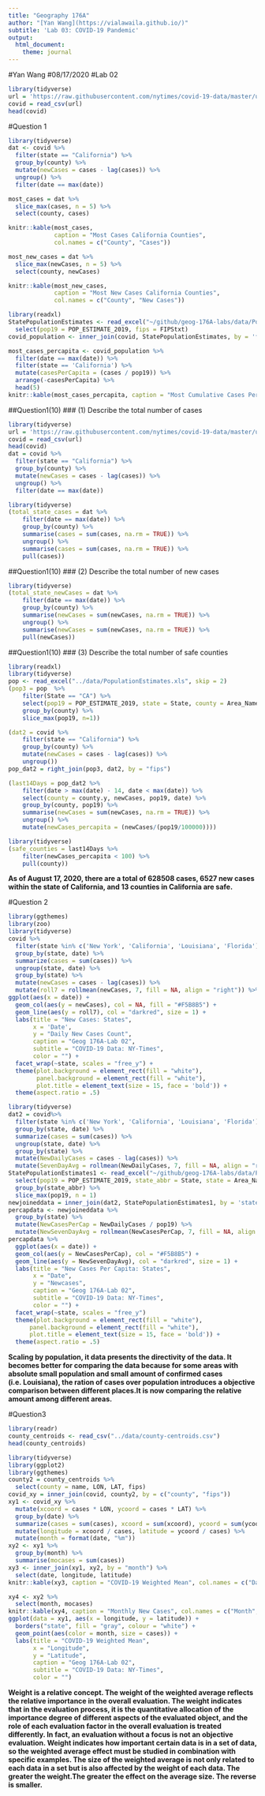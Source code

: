 ```yaml
---
title: "Geography 176A"
author: "[Yan Wang](https://vialawaila.github.io/)"
subtitle: 'Lab 03: COVID-19 Pandemic'
output:
  html_document:
    theme: journal
---
```


#Yan Wang
#08/17/2020
#Lab 02

```r
library(tidyverse)
url = 'https://raw.githubusercontent.com/nytimes/covid-19-data/master/us-counties.csv'
covid = read_csv(url)
head(covid)
```

#Question 1

```r
library(tidyverse)
dat <- covid %>%
  filter(state == "California") %>%
  group_by(county) %>%
  mutate(newCases = cases - lag(cases)) %>%
  ungroup() %>%
  filter(date == max(date))

most_cases = dat %>%
  slice_max(cases, n = 5) %>%
  select(county, cases)

knitr::kable(most_cases,
             caption = "Most Cases California Counties",
             col.names = c("County", "Cases"))
```


```r
most_new_cases = dat %>%
  slice_max(newCases, n = 5) %>%
  select(county, newCases)

knitr::kable(most_new_cases,
             caption = "Most New Cases California Counties",
             col.names = c("County", "New Cases"))
```


```r
library(readxl)
StatePopulationEstimates <- read_excel("~/github/geog-176A-labs/data/PopulationEstimates.xls", skip = 2) %>% 
  select(pop19 = POP_ESTIMATE_2019, fips = FIPStxt)
covid_population <- inner_join(covid, StatePopulationEstimates, by = 'fips')

most_cases_percapita <- covid_population %>% 
  filter(date == max(date)) %>% 
  filter(state == 'California') %>% 
  mutate(casesPerCapita = (cases / pop19)) %>% 
  arrange(-casesPerCapita) %>% 
  head(5)
knitr::kable(most_cases_percapita, caption = "Most Cumulative Cases Per Capita", col.names = c('Date', 'County', 'State', 'FIPS', 'Cases', 'Deaths', 'Population', 'Cases Per Capita'))

```






##Question1(10)
### (1) Describe the total number of cases
```r
library(tidyverse)
url = 'https://raw.githubusercontent.com/nytimes/covid-19-data/master/us-counties.csv'
covid = read_csv(url)
head(covid)
dat = covid %>%
  filter(state == "California") %>%
  group_by(county) %>%
  mutate(newCases = cases - lag(cases)) %>%
  ungroup() %>%
  filter(date == max(date))
```

```r
library(tidyverse)
(total_state_cases = dat %>%
    filter(date == max(date)) %>%
    group_by(county) %>%
    summarise(cases = sum(cases, na.rm = TRUE)) %>%
    ungroup() %>%
    summarise(cases = sum(cases, na.rm = TRUE)) %>%
    pull(cases))
```
##Question1(10)
### (2) Describe the total number of new cases
```r
library(tidyverse)
(total_state_newCases = dat %>%
    filter(date == max(date)) %>%
    group_by(county) %>%
    summarise(newCases = sum(newCases, na.rm = TRUE)) %>%
    ungroup() %>%
    summarise(newCases = sum(newCases, na.rm = TRUE)) %>%
    pull(newCases))
```
##Question1(10)
### (3) Describe the total number of safe counties 

```r
library(readxl)
library(tidyverse)
pop <- read_excel("../data/PopulationEstimates.xls", skip = 2)
(pop3 = pop  %>%
    filter(State == "CA") %>%
    select(pop19 = POP_ESTIMATE_2019, state = State, county = Area_Name, fips = FIPStxt) %>%
    group_by(county) %>%
    slice_max(pop19, n=1))

(dat2 = covid %>%
    filter(state == "California") %>%
    group_by(county) %>%
    mutate(newCases = cases - lag(cases)) %>%
    ungroup())
pop_dat2 = right_join(pop3, dat2, by = "fips")

(last14Days = pop_dat2 %>%
    filter(date > max(date) - 14, date < max(date)) %>%
    select(county = county.y, newCases, pop19, date) %>%
    group_by(county, pop19) %>%
    summarise(newCases = sum(newCases, na.rm = TRUE)) %>%
    ungroup() %>%
    mutate(newCases_percapita = (newCases/(pop19/100000))))
```


```r
library(tidyverse)
(safe_counties = last14Days %>%
    filter(newCases_percapita < 100) %>%
    pull(county))
```
**As of August 17, 2020, there are a total of 628508 cases, 6527 new cases within the state of California, and 13 counties in California are safe.**

#Question 2
```r
library(ggthemes)
library(zoo)
library(tidyverse)
covid %>%
  filter(state %in% c('New York', 'California', 'Louisiana', 'Florida')) %>%
  group_by(state, date) %>%
  summarize(cases = sum(cases)) %>%
  ungroup(state, date) %>%
  group_by(state) %>%
  mutate(newCases = cases - lag(cases)) %>%
  mutate(roll7 = rollmean(newCases, 7, fill = NA, align = "right")) %>%
ggplot(aes(x = date)) +
  geom_col(aes(y = newCases), col = NA, fill = "#F5B8B5") +
  geom_line(aes(y = roll7), col = "darkred", size = 1) +
  labs(title = "New Cases: States",
       x = 'Date',
       y = "Daily New Cases Count",
       caption = "Geog 176A-Lab 02",
       subtitle = "COVID-19 Data: NY-Times",
       color = "") +
  facet_wrap(~state, scales = "free_y") +
  theme(plot.background = element_rect(fill = "white"),
        panel.background = element_rect(fill = "white"),
        plot.title = element_text(size = 15, face = 'bold')) +
  theme(aspect.ratio = .5)
```


```r
library(tidyverse)
dat2 = covid%>%
  filter(state %in% c('New York', 'California', 'Louisiana', 'Florida')) %>%
  group_by(state, date) %>%
  summarize(cases = sum(cases)) %>%
  ungroup(state, date) %>%
  group_by(state) %>%
  mutate(NewDailyCases = cases - lag(cases)) %>%
  mutate(SevenDayAvg = rollmean(NewDailyCases, 7, fill = NA, align = "right"))
StatePopulationEstimates1 <- read_excel("~/github/geog-176A-labs/data/PopulationEstimates.xls", skip = 2) %>% 
  select(pop19 = POP_ESTIMATE_2019, state_abbr = State, state = Area_Name) %>% 
  group_by(state_abbr) %>% 
  slice_max(pop19, n = 1)
newjoineddata = inner_join(dat2, StatePopulationEstimates1, by = 'state')
percapdata <- newjoineddata %>% 
  group_by(state) %>% 
  mutate(NewCasesPerCap = NewDailyCases / pop19) %>% 
  mutate(NewSevenDayAvg = rollmean(NewCasesPerCap, 7, fill = NA, align = "right")) 
percapdata %>% 
  ggplot(aes(x = date)) +
  geom_col(aes(y = NewCasesPerCap), col = "#F5B8B5") +
  geom_line(aes(y = NewSevenDayAvg), col = "darkred", size = 1) +
  labs(title = "New Cases Per Capita: States",
       x = "Date",
       y = "Newcases",
       caption = "Geog 176A-Lab 02",
       subtitle = "COVID-19 Data: NY-Times",
       color = "") +
  facet_wrap(~state, scales = "free_y")
  theme(plot.background = element_rect(fill = "white"),
      panel.background = element_rect(fill = "white"),
      plot.title = element_text(size = 15, face = 'bold')) +
  theme(aspect.ratio = .5)

```




**Scaling by population, it data presents the directivity of the data. It becomes better for comparing the data because for some areas with absolute small population and small amount of confirmed cases (i.e. Louisiana), the ration of cases over population introduces a objective comparison between different places.It is now comparing the relative amount among different areas.**


#Question3

```r
library(readr)
county_centroids <- read_csv("../data/county-centroids.csv")
head(county_centroids)
```

```r
library(tidyverse)
library(ggplot2)
library(ggthemes)
county2 = county_centroids %>% 
  select(county = name, LON, LAT, fips) 
covid_xy = inner_join(covid, county2, by = c("county", "fips"))
xy1 <- covid_xy %>% 
  mutate(xcoord = cases * LON, ycoord = cases * LAT) %>% 
  group_by(date) %>% 
  summarize(cases = sum(cases), xcoord = sum(xcoord), ycoord = sum(ycoord)) %>% 
  mutate(longitude = xcoord / cases, latitude = ycoord / cases) %>% 
  mutate(month = format(date, "%m")) 
xy2 <- xy1 %>% 
  group_by(month) %>% 
  summarise(mocases = sum(cases))
xy3 <- inner_join(xy1, xy2, by = "month") %>%
  select(date, longitude, latitude) 
knitr::kable(xy3, caption = "COVID-19 Weighted Mean", col.names = c("Date","Longitude","Latitude"))

```


```r
xy4 <- xy2 %>% 
  select(month, mocases)
knitr::kable(xy4, caption = "Monthly New Cases", col.names = c("Month","New Cases"))
ggplot(data = xy1, aes(x = longitude, y = latitude)) +
  borders("state", fill = "gray", colour = "white") +
  geom_point(aes(color = month, size = cases)) +
  labs(title = "COVID-19 Weighted Mean",
       x = "Longitude",
       y = "Latitude",
       caption = "Geog 176A-Lab 02",
       subtitle = "COVID-19 Data: NY-Times",
       color = "")
```

**Weight is a relative concept. The weight of the weighted average reflects the relative importance in the overall evaluation. The weight indicates that in the evaluation process, it is the quantitative allocation of the importance degree of different aspects of the evaluated object, and the role of each evaluation factor in the overall evaluation is treated differently. In fact, an evaluation without a focus is not an objective evaluation. Weight indicates how important certain data is in a set of data, so the weighted average effect must be studied in combination with specific examples. The size of the weighted average is not only related to each data in a set but is also affected by the weight of each data. The greater the weight.The greater the effect on the average size. The reverse is smaller.**







